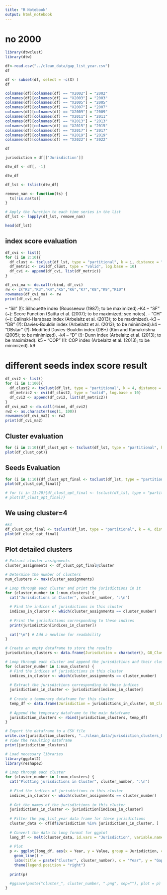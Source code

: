 ```yaml
---
title: "R Notebook"
output: html_notebook
---
```

# no 2000

```r
library(dtwclust)
library(dtw)
```



```r
df<-read.csv("../clean_data/gap_list_year.csv")
df
```
```r
df <- subset(df, select = -c(X) )
df
```

```r
colnames(df)[colnames(df) == "X2002"] = "2002"
colnames(df)[colnames(df) == "X2003"] = "2003"
colnames(df)[colnames(df) == "X2005"] = "2005"
colnames(df)[colnames(df) == "X2007"] = "2007"
colnames(df)[colnames(df) == "X2009"] = "2009"
colnames(df)[colnames(df) == "X2011"] = "2011"
colnames(df)[colnames(df) == "X2013"] = "2013"
colnames(df)[colnames(df) == "X2015"] = "2015"
colnames(df)[colnames(df) == "X2017"] = "2017"
colnames(df)[colnames(df) == "X2019"] = "2019"
colnames(df)[colnames(df) == "X2022"] = "2022"
```
```r
df
```


```r
jurisdiction = df[['Jurisdiction']]
```
```r
dtw_df <- df[, -1]
```


```r
dtw_df
```


```r
df_lst <- tslist(dtw_df)
```
```r
remove_nan <- function(ts) {
  ts[!is.na(ts)]
}

# Apply the function to each time series in the list
df_lst <- lapply(df_lst, remove_nan)
```
```r
head(df_lst)
```

## index score evaluation

```r
df_cvi <- list()
for (i in 2:10){
  df_clust <- tsclust(df_lst, type = "partitional", k = i, distance = "dtw_basic", centroid = "pam")
  df_metric <- cvi(df_clust, type = "valid", log.base = 10)
  df_cvi <- append(df_cvi, list(df_metric))
}
```

```r
df_cvi_ma <- do.call(rbind, df_cvi)
rw <- c("K2","K3","K4","K5","K6","K7","K8","K9","K10")
rownames(df_cvi_ma) <- rw
print(df_cvi_ma)
```
– "Sil" (!): Silhouette index (Rousseeuw (1987); to be maximized).-K4
– "SF" (~): Score Function (Saitta et al. (2007); to be maximized; see notes).
– "CH" (~): Calinski-Harabasz index (Arbelaitz et al. (2013); to be maximized).-k3
– "DB" (?): Davies-Bouldin index (Arbelaitz et al. (2013); to be minimized).k4
– "DBstar" (?): Modified Davies-Bouldin index (DB*) (Kim and Ramakrishna (2005); to be minimized). -k4
– "D" (!): Dunn index (Arbelaitz et al. (2013); to be maximized). k5
– "COP" (!): COP index (Arbelaitz et al. (2013); to be minimized). k9

# different seeds index score result

```r
df_cvi2 <- list()
for (i in 1:100){
  df_clust2 <- tsclust(df_lst, type = "partitional", k = 4, distance = "dtw_basic", centroid = "pam", seed=i)
  df_metric2 <- cvi(df_clust2, type = "valid", log.base = 10)
  df_cvi2 <- append(df_cvi2, list(df_metric2))
}
df_cvi_ma2 <- do.call(rbind, df_cvi2)
rw2 <- as.character(seq(1, 100))
rownames(df_cvi_ma2) <- rw2
print(df_cvi_ma2)
```

## Cluster evaluation

```r
for (i in 2:10){df_clust_opt <- tsclust(df_lst, type = "partitional", k = i, distance = "dtw", centroid = "pam",seed = 725)
plot(df_clust_opt)}
```


## Seeds Evaluation

```r
for (i in 1:10){df_clust_opt_final <- tsclust(df_lst, type = "partitional", k = 4, distance = "dtw", centroid = "pam",seed = i)
plot(df_clust_opt_final)}
```
```r
# for (i in 11:20){df_clust_opt_final <- tsclust(df_lst, type = "partitional", k = 4, distance = "dtw", centroid = "pam",seed = i)
# plot(df_clust_opt_final)}
```


## We using cluster=4
```r
#k4
df_clust_opt_final <- tsclust(df_lst, type = "partitional", k = 4, distance = "dtw", centroid = "pam",seed = 5)
plot(df_clust_opt_final)
```

## Plot detailed clusters
```r
# Extract cluster assignments
cluster_assignments <- df_clust_opt_final@cluster

# Determine the number of clusters
num_clusters <- max(cluster_assignments)

# Loop through each cluster and print the jurisdictions in it
for (cluster_number in 1:num_clusters) {
  cat("Jurisdictions in Cluster", cluster_number, ":\n")
  
  # Find the indices of jurisdictions in this cluster
  indices_in_cluster <- which(cluster_assignments == cluster_number)
  
  # Print the jurisdictions corresponding to these indices
  print(jurisdiction[indices_in_cluster])
  
  cat("\n") # Add a newline for readability
}
```
```r
# Create an empty dataframe to store the results
jurisdiction_clusters <- data.frame(Jurisdiction = character(), G8_Cluster = numeric(), stringsAsFactors = FALSE)

# Loop through each cluster and append the jurisdictions and their cluster number to the dataframe
for (cluster_number in 1:num_clusters) {
  # Find the indices of jurisdictions in this cluster
  indices_in_cluster <- which(cluster_assignments == cluster_number)
  
  # Extract the jurisdictions corresponding to these indices
  jurisdictions_in_cluster <- jurisdiction[indices_in_cluster]
  
  # Create a temporary dataframe for this cluster
  temp_df <- data.frame(Jurisdiction = jurisdictions_in_cluster, G8_Cluster = rep(cluster_number, length(jurisdictions_in_cluster)), stringsAsFactors = FALSE)
  
  # Append the temporary dataframe to the main dataframe
  jurisdiction_clusters <- rbind(jurisdiction_clusters, temp_df)
}

# Export the dataframe to a CSV file
write.csv(jurisdiction_clusters, "../clean_data/jurisdiction_clusters_G8.csv", row.names = FALSE)
# View the resulting dataframe
print(jurisdiction_clusters)
```


```r
# Load necessary libraries
library(ggplot2)
library(reshape2)

# Loop through each cluster
for (cluster_number in 1:num_clusters) {
  cat("Plotting jurisdictions in Cluster", cluster_number, ":\n")
  
  # Find the indices of jurisdictions in this cluster
  indices_in_cluster <- which(cluster_assignments == cluster_number)
  
  # Get the names of the jurisdictions in this cluster
  jurisdictions_in_cluster <- jurisdiction[indices_in_cluster]
  
  # Filter the gap_list_year data frame for these jurisdictions
  cluster_data <- df[df$Jurisdiction %in% jurisdictions_in_cluster, ]
  
  # Convert the data to long format for ggplot
  long_df <- melt(cluster_data, id.vars = "Jurisdiction", variable.name = "Year", value.name = "Value")
  
  # Plot
  p <- ggplot(long_df, aes(x = Year, y = Value, group = Jurisdiction, color = Jurisdiction)) +
    geom_line() +
    labs(title = paste("Cluster", cluster_number), x = "Year", y = "Gap") +
    theme(legend.position = "right")
  
  print(p)

  #ggsave(paste("cluster_", cluster_number, ".png", sep=""), plot = p)
}
```

